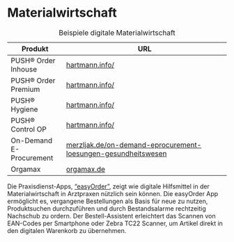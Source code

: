 # Materialwirtschaft

| Produkt                    | URL                                                                            |
|----------------------------|--------------------------------------------------------------------------------|
| PUSH® Order Inhouse    | [hartmann.info/](https://www.hartmann.info/de-de/loesungen/l/de/kamp/push) |
| PUSH® Order Premium    | [hartmann.info/](https://www.hartmann.info/de-de/loesungen/l/de/kamp/push) |
| PUSH® Hygiene          | [hartmann.info/](https://www.hartmann.info/de-de/loesungen/l/de/kamp/push) |
| PUSH® Control OP       | [hartmann.info/](https://www.hartmann.info/de-de/loesungen/l/de/kamp/push) |
| On-Demand E-Procurement | [merzljak.de/on-demand-eprocurement-loesungen-gesundheitswesen](https://www.merzljak.de/on-demand-eprocurement-loesungen-gesundheitswesen) |
| Orgamax | [orgamax.de](https://www.orgamax.de/) |

: Beispiele digitale Materialwirtschaft

Die Praxisdienst-Apps, ["easyOrder"](https://www.praxisdienst.de/praxisdienst+apps/), zeigt wie digitale Hilfsmittel in der Materialwirtschaft in Arztpraxen nützlich sein können. Die easyOrder App ermöglicht es, vergangene Bestellungen als Basis für neue zu nutzen, Produktsuchen durchzuführen und durch Bestandsalarme rechtzeitig Nachschub zu ordern. Der Bestell-Assistent erleichtert das Scannen von EAN-Codes per Smartphone oder Zebra TC22 Scanner, um Artikel direkt in den digitalen Warenkorb zu übernehmen.
